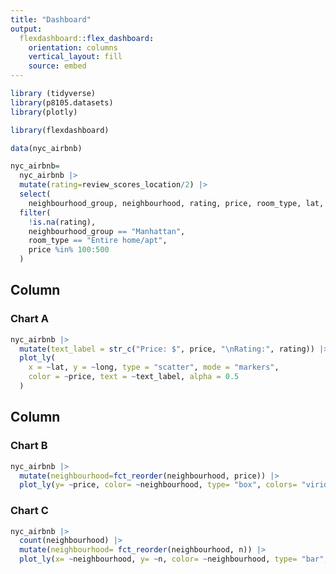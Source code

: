```yaml
---
title: "Dashboard"
output: 
  flexdashboard::flex_dashboard:
    orientation: columns
    vertical_layout: fill
    source: embed
---
```


```r
library (tidyverse)
library(p8105.datasets)
library(plotly)

library(flexdashboard)
```


```r
data(nyc_airbnb)

nyc_airbnb=
  nyc_airbnb |> 
  mutate(rating=review_scores_location/2) |> 
  select(
    neighbourhood_group, neighbourhood, rating, price, room_type, lat, long) |> 
  filter(
    !is.na(rating),
    neighbourhood_group == "Manhattan",
    room_type == "Entire home/apt",
    price %in% 100:500
  )

```

Column {data-width=650}
-----------------------------------------------------------------------

### Chart A

```r
nyc_airbnb |> 
  mutate(text_label = str_c("Price: $", price, "\nRating:", rating)) |> 
  plot_ly(
    x = ~lat, y = ~long, type = "scatter", mode = "markers", 
    color = ~price, text = ~text_label, alpha = 0.5
  )
```

Column {data-width=350}
-----------------------------------------------------------------------

### Chart B

```r
nyc_airbnb |> 
  mutate(neighbourhood=fct_reorder(neighbourhood, price)) |> 
  plot_ly(y= ~price, color= ~neighbourhood, type= "box", colors= "viridis")
```

### Chart C

```r
nyc_airbnb |> 
  count(neighbourhood) |> 
  mutate(neighbourhood= fct_reorder(neighbourhood, n)) |> 
  plot_ly(x= ~neighbourhood, y= ~n, color= ~neighbourhood, type= "bar", colors = "viridis")
```

